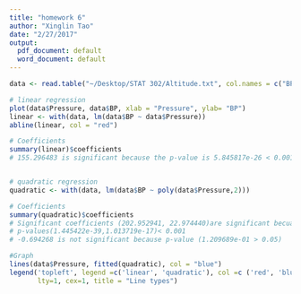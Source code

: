 ```yaml
---
title: "homework 6"
author: "Xinglin Tao"
date: "2/27/2017"
output:
  pdf_document: default
  word_document: default
---
```


```r
data <- read.table("~/Desktop/STAT 302/Altitude.txt", col.names = c("BP", "Pressure"), skip = 1)

# linear regression
plot(data$Pressure, data$BP, xlab = "Pressure", ylab= "BP")
linear <- with(data, lm(data$BP ~ data$Pressure))  
abline(linear, col = "red")

# Coefficients
summary(linear)$coefficients
# 155.296483 is significant because the p-value is 5.845817e-26 < 0.001.


# quadratic regression
quadratic <- with(data, lm(data$BP ~ poly(data$Pressure,2)))

# Coefficients
summary(quadratic)$coefficients
# Significant coefficients (202.952941, 22.974440)are significant becuase the 
# p-values(1.445422e-39,1.013719e-17)< 0.001
# -0.694268 is not significant because p-value (1.209689e-01 > 0.05)

#Graph
lines(data$Pressure, fitted(quadratic), col = "blue")
legend('topleft', legend =c('linear', 'quadratic'), col =c ('red', 'blue'),
       lty=1, cex=1, title = "Line types")
```